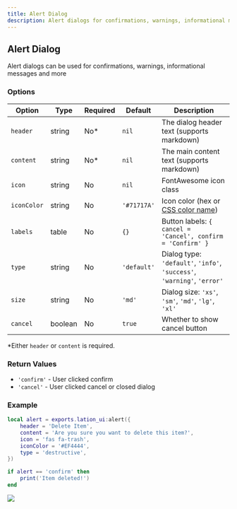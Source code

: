 ```yaml
---
title: Alert Dialog
description: Alert dialogs for confirmations, warnings, informational messages and more
---
```


## Alert Dialog

Alert dialogs can be used for confirmations, warnings, informational messages and more

### Options

| Option | Type | Required | Default | Description |
|--------|------|----------|---------|-------------|
| `header` | string | No* | `nil` | The dialog header text (supports markdown) |
| `content` | string | No* | `nil` | The main content text (supports markdown) |
| `icon` | string | No | `nil` | FontAwesome icon class |
| `iconColor` | string | No | `'#71717A'` | Icon color (hex or [CSS color name](https://htmlcolorcodes.com/color-names/)) |
| `labels` | table | No | `{}` | Button labels: `{ cancel = 'Cancel', confirm = 'Confirm' }` |
| `type` | string | No | `'default'` | Dialog type: `'default'`, `'info'`, `'success'`, `'warning'`, `'error'` |
| `size` | string | No | `'md'` | Dialog size: `'xs'`, `'sm'`, `'md'`, `'lg'`, `'xl'` |
| `cancel` | boolean | No | `true` | Whether to show cancel button |

*Either `header` or `content` is required.

### Return Values
- `'confirm'` - User clicked confirm
- `'cancel'` - User clicked cancel or closed dialog

### Example

```lua copy
local alert = exports.lation_ui:alert({
    header = 'Delete Item',
    content = 'Are you sure you want to delete this item?',
    icon = 'fas fa-trash',
    iconColor = '#EF4444',
    type = 'destructive',
})

if alert == 'confirm' then
    print('Item deleted!')
end
```

![](https://img.lationscripts.com/docs/ui/alert-dialog/destructive-example.webp)